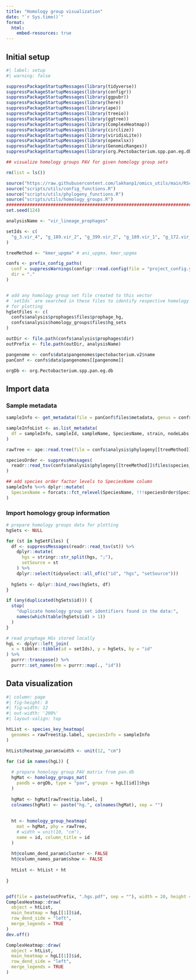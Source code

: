 ```yaml
---
title: "Homology group visualization"
date: "`r Sys.time()`"
format: 
  html: 
    embed-resources: true
---
```

  
## Initial setup

```r
#| label: setup
#| warning: false

suppressPackageStartupMessages(library(tidyverse))
suppressPackageStartupMessages(library(configr))
suppressPackageStartupMessages(library(ggpubr))
suppressPackageStartupMessages(library(here))
suppressPackageStartupMessages(library(ape))
suppressPackageStartupMessages(library(treeio))
suppressPackageStartupMessages(library(ggtree))
suppressPackageStartupMessages(library(ComplexHeatmap))
suppressPackageStartupMessages(library(circlize))                   
suppressPackageStartupMessages(library(viridisLite))
suppressPackageStartupMessages(library(openxlsx))
suppressPackageStartupMessages(library(GenomicRanges))
suppressPackageStartupMessages(library(org.Pectobacterium.spp.pan.eg.db))

## visualize homology groups PAV for given homology group sets

rm(list = ls())

source("https://raw.githubusercontent.com/lakhanp1/omics_utils/main/RScripts/utils.R")
source("scripts/utils/config_functions.R")
source("scripts/utils/phylogeny_functions.R")
source("scripts/utils/homology_groups.R")
################################################################################
set.seed(124)

analysisName <- "vir_lineage_prophages"

setIds <- c(
  "g_3.vir_4", "g_189.vir_2", "g_399.vir_2", "g_189.vir_1", "g_172.vir_2"
)

treeMethod <- "kmer_upgma" # ani_upgma, kmer_upgma

confs <- prefix_config_paths(
  conf = suppressWarnings(configr::read.config(file = "project_config.yaml")),
  dir = "."
)


# add any homology group set file created to this vector
# `setIds` are searched in these files to identify respective homology groups
# for plotting
hgSetFiles <- c(
  confs$analysis$prophages$files$prophage_hg,
  confs$analysis$homology_groups$files$hg_sets
)

outDir <- file.path(confs$analysis$prophages$dir)
outPrefix <- file.path(outDir, analysisName)

pangenome <- confs$data$pangenomes$pectobacterium.v2$name
panConf <- confs$data$pangenomes[[pangenome]]

orgDb <- org.Pectobacterium.spp.pan.eg.db
```

## Import data

### Sample metadata

```r
sampleInfo <- get_metadata(file = panConf$files$metadata, genus = confs$genus)

sampleInfoList <- as.list_metadata(
  df = sampleInfo, sampleId, sampleName, SpeciesName, strain, nodeLabs, Genome
)

rawTree <- ape::read.tree(file = confs$analysis$phylogeny[[treeMethod]]$files$tree)

speciesOrder <- suppressMessages(
  readr::read_tsv(confs$analysis$phylogeny[[treeMethod]]$files$species_order)
)

## add species order factor levels to SpeciesName column
sampleInfo %<>% dplyr::mutate(
  SpeciesName = forcats::fct_relevel(SpeciesName, !!!speciesOrder$SpeciesName)
)

```


### Import homology group information

```r
# prepare homology groups data for plotting
hgSets <- NULL

for (st in hgSetFiles) {
  df <- suppressMessages(readr::read_tsv(st)) %>%
    dplyr::mutate(
      hgs = stringr::str_split(hgs, ";"),
      setSource = st
    ) %>% 
    dplyr::select(tidyselect::all_of(c("id", "hgs", "setSource")))
  
  hgSets <- dplyr::bind_rows(hgSets, df)
}

if (any(duplicated(hgSets$id))) {
  stop(
    "duplicate homology group set identifiers found in the data:",
    names(which(table(hgSets$id) > 1))
  )
}

# read prophage HGs stored locally
hgL <- dplyr::left_join(
  x = tibble::tibble(id = setIds), y = hgSets, by = "id"
) %>% 
  purrr::transpose() %>% 
  purrr::set_names(nm = purrr::map(., "id"))

```

## Data visualization

```r
#| column: page 
#| fig-height: 8
#| fig-width: 12
#| out-width: '200%'
#| layout-valign: top

htList <- species_key_heatmap(
  genomes = rawTree$tip.label, speciesInfo = sampleInfo
)

htList@heatmap_param$width <- unit(12, "cm")

for (id in names(hgL)) {
  
  # prepare homology group PAV matrix from pan.db
  hgMat <- homology_groups_mat(
    pandb = orgDb, type = "pav", groups = hgL[[id]]$hgs
  )
  
  hgMat <- hgMat[rawTree$tip.label, ]
  colnames(hgMat) <- paste("hg.", colnames(hgMat), sep = "")
  
  
  ht <- homology_group_heatmap(
    mat = hgMat, phy = rawTree,
    # width = unit(10, "cm"),
    name = id, column_title = id
  )
  
  ht@column_dend_param$cluster <- FALSE
  ht@column_names_param$show <- FALSE
  
  htList <- htList + ht
  
}


pdf(file = paste(outPrefix, ".hgs.pdf", sep = ""), width = 20, height = 12)
ComplexHeatmap::draw(
  object = htList,
  main_heatmap = hgL[[1]]$id,
  row_dend_side = "left",
  merge_legends = TRUE
)
dev.off()

ComplexHeatmap::draw(
  object = htList,
  main_heatmap = hgL[[1]]$id,
  row_dend_side = "left",
  merge_legends = TRUE
)
```






